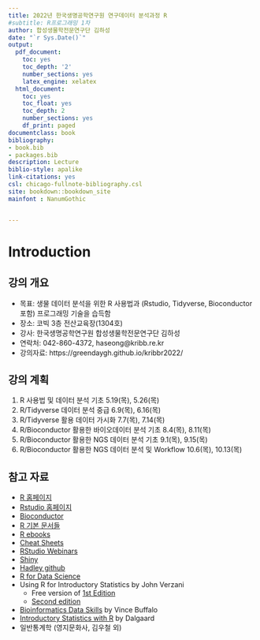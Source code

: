 ```yaml
--- 
title: 2022년 한국생명공학연구원 연구데이터 분석과정 R
#subtitle: R프로그래밍 1차
author: 합성생물학전문연구단 김하성
date: "`r Sys.Date()`"
output:
  pdf_document:
    toc: yes
    toc_depth: '2'
    number_sections: yes
    latex_engine: xelatex
  html_document:
    toc: yes
    toc_float: yes
    toc_depth: 2
    number_sections: yes
    df_print: paged
documentclass: book
bibliography:
- book.bib
- packages.bib
description: Lecture
biblio-style: apalike
link-citations: yes
csl: chicago-fullnote-bibliography.csl
site: bookdown::bookdown_site
mainfont : NanumGothic


---
```



# Introduction {#introduction}

## 강의 개요 {#Information}
- 목표: 생물 데이터 분석을 위한 R 사용법과 (Rstudio, Tidyverse, Bioconductor 포함) 프로그래밍 기술을 습득함
- 장소: 코빅 3층 전산교육장(1304호)
- 강사: 한국생명공학연구원 합성생물학전문연구단 김하성
- 연락처: 042-860-4372, haseong@kribb.re.kr 
- 강의자료: https://greendaygh.github.io/kribbr2022/


## 강의 계획 {#Schedule}

1. R 사용법 및 데이터 분석 기초 	5.19(목), 5.26(목)
2. R/Tidyverse 데이터 분석 중급 	6.9(목), 6.16(목)
3. R/Tidyverse 활용 데이터 가시화 	7.7(목), 7.14(목)
4. R/Bioconductor 활용한 바이오데이터 분석 기초	8.4(목), 8.11(목)
5. R/Bioconductor 활용한 NGS 데이터 분석 기초	9.1(목), 9.15(목)
6. R/Bioconductor 활용한 NGS 데이터 분석 및 Workflow 	10.6(목), 10.13(목)


## 참고 자료 {#References}

- [R 홈페이지](https://www.r-project.org/)
- [Rstudio 홈페이지](https://www.rstudio.com/)
- [Bioconductor](https://www.bioconductor.org/)
- [R 기본 문서들](https://cran.r-project.org/manuals.html) 
- [R ebooks](https://bookdown.org/)
- [Cheat Sheets](https://www.rstudio.com/resources/cheatsheets/)
- [RStudio Webinars](https://resources.rstudio.com/)
- [Shiny](http://shiny.rstudio.com/tutorial/)
- [Hadley github](https://github.com/hadley)
- [R for Data Science](https://r4ds.had.co.nz) 
- Using R for Introductory Statistics by John Verzani
  - Free version of [1st Edition](https://cran.r-project.org/doc/contrib/Verzani-SimpleR.pdf)
  - [Second edition](https://www.crcpress.com/Using-R-for-Introductory-Statistics-Second-Edition/Verzani/p/book/9781466590731)
- [Bioinformatics Data Skills](http://2.droppdf.com/files/5aTvl/bioinformatics-data-skills.pdf) by Vince Buffalo
- [Introductory Statistics with R](http://www.academia.dk/BiologiskAntropologi/Epidemiologi/PDF/Introductory_Statistics_with_R__2nd_ed.pdf) by Dalgaard
- 일반통계학 (영지문화사, 김우철 외)
